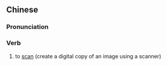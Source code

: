 {{also|扫描}}
==Chinese==
{{zh-forms|s=扫描}}

===Pronunciation===
{{zh-pron
|m=sǎomiáo
|c=sou3 miu4
|mn=qz,tw,xm,zz:sàu-biâu
|cat=v
}}

===Verb===
{{zh-verb}}

# to [[scan]] (create a digital copy of an image using a scanner)

{{zh-cat|Computing}}